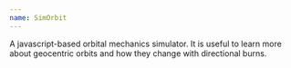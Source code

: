 ```yaml
---
name: SimOrbit
---
```


A javascript-based orbital mechanics simulator. It is useful to learn more
about geocentric orbits and how they change with directional burns.

<ExternalLinkContainer>
  <ExternalLink text="GitHub Page" href="https://github.com/SirPryderi/SimOrbit" icon="github" />
  <ExternalLink text="Play on itch.io" href="https://sirpryderi.itch.io/simorbit" icon="itch-io" />
</ExternalLinkContainer>
